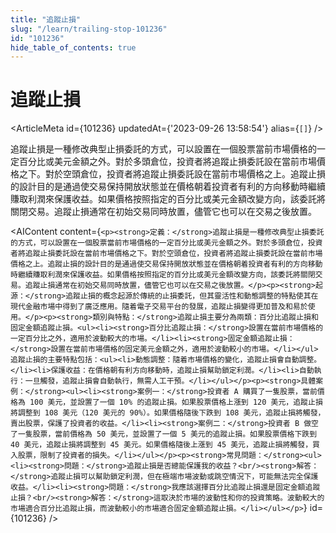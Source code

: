 ```yaml
---
title: "追蹤止損"
slug: "/learn/trailing-stop-101236"
id: "101236"
hide_table_of_contents: true
---
```



# 追蹤止損

<ArticleMeta id={101236} updatedAt={'2023-09-26 13:58:54'} alias={`[]`} />
<div className='border-solid border-b border-t-0 my-4 border-[var(--ifm-color-gray-300)]' />

追蹤止損是一種修改典型止損委託的方式，可以設置在一個股票當前市場價格的一定百分比或美元金額之外。對於多頭倉位，投資者將追蹤止損委託設在當前市場價格之下。對於空頭倉位，投資者將追蹤止損委託設在當前市場價格之上。追蹤止損的設計目的是通過使交易保持開放狀態並在價格朝着投資者有利的方向移動時繼續賺取利潤來保護收益。如果價格按照指定的百分比或美元金額改變方向，該委託將關閉交易。追蹤止損通常在初始交易同時放置，儘管它也可以在交易之後放置。

<AIContent content={`<p><strong>定義：</strong>追蹤止損是一種修改典型止損委託的方式，可以設置在一個股票當前市場價格的一定百分比或美元金額之外。對於多頭倉位，投資者將追蹤止損委託設在當前市場價格之下。對於空頭倉位，投資者將追蹤止損委託設在當前市場價格之上。追蹤止損的設計目的是通過使交易保持開放狀態並在價格朝着投資者有利的方向移動時繼續賺取利潤來保護收益。如果價格按照指定的百分比或美元金額改變方向，該委託將關閉交易。追蹤止損通常在初始交易同時放置，儘管它也可以在交易之後放置。</p><p><strong>起源：</strong>追蹤止損的概念起源於傳統的止損委託，但其靈活性和動態調整的特點使其在現代金融市場中得到了廣泛應用。隨着電子交易平台的發展，追蹤止損變得更加普及和易於使用。</p><p><strong>類別與特點：</strong>追蹤止損主要分為兩類：百分比追蹤止損和固定金額追蹤止損。<ul><li><strong>百分比追蹤止損：</strong>設置在當前市場價格的一定百分比之外，適用於波動較大的市場。</li><li><strong>固定金額追蹤止損：</strong>設置在當前市場價格的固定美元金額之外，適用於波動較小的市場。</li></ul>追蹤止損的主要特點包括：<ul><li>動態調整：隨着市場價格的變化，追蹤止損會自動調整。</li><li>保護收益：在價格朝有利方向移動時，追蹤止損幫助鎖定利潤。</li><li>自動執行：一旦觸發，追蹤止損會自動執行，無需人工干預。</li></ul></p><p><strong>具體案例：</strong><ul><li><strong>案例一：</strong>投資者 A 購買了一隻股票，當前價格為 100 美元，並設置了一個 10% 的追蹤止損。如果股票價格上漲到 120 美元，追蹤止損將調整到 108 美元（120 美元的 90%）。如果價格隨後下跌到 108 美元，追蹤止損將觸發，賣出股票，保護了投資者的收益。</li><li><strong>案例二：</strong>投資者 B 做空了一隻股票，當前價格為 50 美元，並設置了一個 5 美元的追蹤止損。如果股票價格下跌到 40 美元，追蹤止損將調整到 45 美元。如果價格隨後上漲到 45 美元，追蹤止損將觸發，買入股票，限制了投資者的損失。</li></ul></p><p><strong>常見問題：</strong><ul><li><strong>問題：</strong>追蹤止損是否總能保護我的收益？<br/><strong>解答：</strong>追蹤止損可以幫助鎖定利潤，但在極端市場波動或跳空情況下，可能無法完全保護收益。</li><li><strong>問題：</strong>我應該選擇百分比追蹤止損還是固定金額追蹤止損？<br/><strong>解答：</strong>這取決於市場的波動性和你的投資策略。波動較大的市場適合百分比追蹤止損，而波動較小的市場適合固定金額追蹤止損。</li></ul></p>`} id={101236} />
